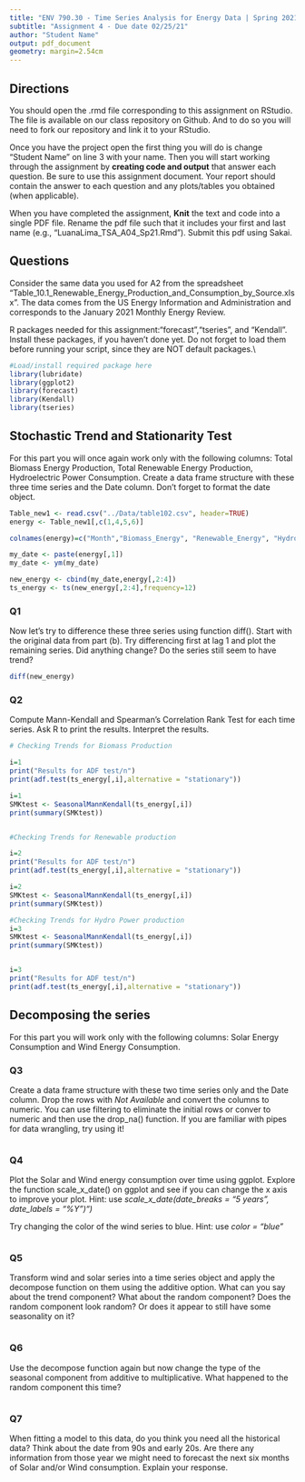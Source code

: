 ```yaml
---
title: "ENV 790.30 - Time Series Analysis for Energy Data | Spring 2021"
subtitle: "Assignment 4 - Due date 02/25/21"
author: "Student Name"
output: pdf_document
geometry: margin=2.54cm
---
```

  
## Directions
  
  You should open the .rmd file corresponding to this assignment on RStudio. The file is available on our class repository on Github. And to do so you will need to fork our repository and link it to your RStudio.  

Once you have the project open the first thing you will do is change "Student Name" on line 3 with your name. 
Then you will start working through the assignment by  **creating code and output** that answer each question. Be sure to use this assignment document. Your report should contain the answer to each question and any plots/tables you obtained (when applicable).

When you have completed the assignment, **Knit** the text and code into a single PDF file. Rename the pdf file such that it includes your first and last name (e.g., "LuanaLima_TSA_A04_Sp21.Rmd"). Submit this pdf using Sakai. 

## Questions 

Consider the same data you used for A2 from the spreadsheet "Table_10.1_Renewable_Energy_Production_and_Consumption_by_Source.xlsx". The data comes from the US Energy Information and Administration and corresponds to the January 2021 Monthly Energy Review.

R packages needed for this assignment:"forecast","tseries", and "Kendall". Install these packages, if you haven't done yet. Do not forget to load them before running your script, since they are NOT default packages.\\

```r
#Load/install required package here
library(lubridate)
library(ggplot2)
library(forecast)
library(Kendall)
library(tseries)
```


## Stochastic Trend and Stationarity Test

For this part you will once again work only with the following columns: Total Biomass Energy Production, Total Renewable Energy Production, Hydroelectric Power Consumption. Create a data frame structure with these three time series and the Date column. Don't forget to format the date object.

```r
Table_new1 <- read.csv("../Data/table102.csv", header=TRUE)
energy <- Table_new1[,c(1,4,5,6)]

colnames(energy)=c("Month","Biomass_Energy", "Renewable_Energy", "Hydro_Power")

my_date <- paste(energy[,1])
my_date <- ym(my_date) 

new_energy <- cbind(my_date,energy[,2:4])
ts_energy <- ts(new_energy[,2:4],frequency=12) 
```

### Q1
Now let's try to difference these three series using function diff(). Start with the original data from part (b). Try differencing first at lag 1 and plot the remaining series. Did anything change? Do the series still seem to have trend?

```r
diff(new_energy)
```


### Q2
Compute Mann-Kendall and Spearman's Correlation Rank Test for each time series. Ask R to print the results. Interpret the results.

```r

# Checking Trends for Biomass Production 

i=1
print("Results for ADF test/n")
print(adf.test(ts_energy[,i],alternative = "stationary"))

i=1
SMKtest <- SeasonalMannKendall(ts_energy[,i])
print(summary(SMKtest))


#Checking Trends for Renewable production 

i=2
print("Results for ADF test/n")
print(adf.test(ts_energy[,i],alternative = "stationary"))

i=2
SMKtest <- SeasonalMannKendall(ts_energy[,i])
print(summary(SMKtest))

#Checking Trends for Hydro Power production 
i=3
SMKtest <- SeasonalMannKendall(ts_energy[,i])
print(summary(SMKtest))


i=3
print("Results for ADF test/n")
print(adf.test(ts_energy[,i],alternative = "stationary"))
```


## Decomposing the series

For this part you will work only with the following columns: Solar Energy Consumption and Wind Energy Consumption. 

### Q3

Create a data frame structure with these two time series only and the Date column. Drop the rows with *Not Available* and convert the columns to numeric. You can use filtering to eliminate the initial rows or conver to numeric and then use the drop_na() function. If you are familiar with pipes for data wrangling, try using it!

```r

```

### Q4

Plot the Solar and Wind energy consumption over time using ggplot. Explore the function scale_x_date() on ggplot and see if you can change the x axis to improve your plot.
Hint: use *scale_x_date(date_breaks = "5 years", date_labels = "%Y")")*

Try changing the color of the wind series to blue. Hint: use *color = "blue"*

```r

```

### Q5

Transform wind and solar series into a time series object and apply the decompose function on them using the additive option. What can you say about the trend component? What about the random component? Does the random component look random? Or does it appear to still have some seasonality on it?

```r

```

### Q6

Use the decompose function again but now change the type of the seasonal component from additive to multiplicative.
What happened to the random component this time? 
```r

```

### Q7

When fitting a model to this data, do you think you need all the historical data? Think about the date from 90s and early 20s. Are there any information from those year we might need to forecast the next six months of Solar and/or Wind consumption. Explain your response.